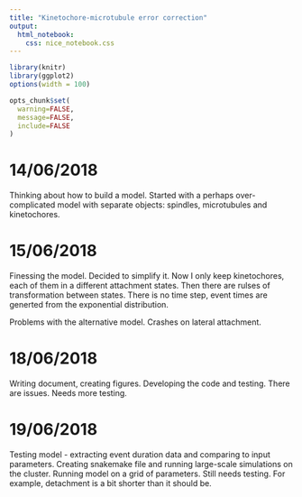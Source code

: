 ```yaml
---
title: "Kinetochore-microtubule error correction"
output:
  html_notebook:
    css: nice_notebook.css
---
```



```r
library(knitr)
library(ggplot2)
options(width = 100)

opts_chunk$set(
  warning=FALSE,
  message=FALSE,
  include=FALSE
)
```


# 14/06/2018

Thinking about how to build a model. Started with a perhaps over-complicated model with separate objects: spindles, microtubules and kinetochores.

# 15/06/2018

Finessing the model. Decided to simplify it. Now I only keep kinetochores, each of them in a different attachment states. Then there are rulses of transformation between states. There is no time step, event times are generted from the exponential distribution.

Problems with the alternative model. Crashes on lateral attachment.

# 18/06/2018

Writing document, creating figures. Developing the code and testing. There are issues. Needs more testing.

# 19/06/2018

Testing model - extracting event duration data and comparing to input parameters. Creating snakemake file and running large-scale simulations on the cluster. Running model on a grid of parameters. Still needs testing. For example, detachment is a bit shorter than it should be.
